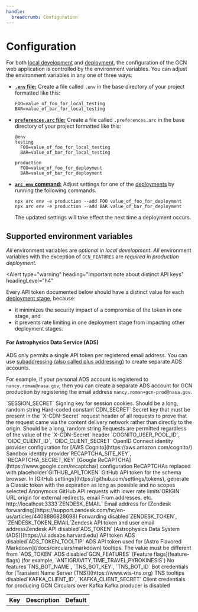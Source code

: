 ```yaml
---
handle:
  breadcrumb: Configuration
---
```




# Configuration

For both [local development](.) and [deployment](deployment), the configuration of the GCN web application is controlled by the environment variables. You can adjust the environment variables in any one of three ways:

- [**`.env` file:**](https://arc.codes/docs/en/reference/configuration/local-preferences#.env-file-support) Create a file called `.env` in the base directory of your project formatted like this:

  ```text
  FOO=value_of_foo_for_local_testing
  BAR=value_of_bar_for_local_testing
  ```

- [**`preferences.arc` file:**](https://arc.codes/docs/en/reference/configuration/local-preferences#%40env) Create a file called `.preferences.arc` in the base directory of your project formatted like this:

  ```text
  @env
  testing
    FOO=value_of_foo_for_local_testing
    BAR=value_of_bar_for_local_testing

  production
    FOO=value_of_foo_for_deployment
    BAR=value_of_bar_for_deployment
  ```

- [**`arc env` command:**](https://arc.codes/docs/en/reference/cli/env) Adjust settings for one of the [deployments](deployments) by running the following commands.

  ```text
  npx arc env -e production --add FOO value_of_foo_for_deployment
  npx arc env -e production --add BAR value_of_bar_for_deployment
  ```

  The updated settings will take effect the next time a deployment occurs.

## Supported environment variables

_All_ environment variables are _optional in local development_. _All_ environment variables with the exception of `GCN_FEATURES` are _required in production deployment_.

<Alert
  type="warning"
  heading="Important note about distinct API keys"
  headingLevel="h4"
>
  Every API token documented below should have a distinct value for each [deployment stage](deployment#stages), because:
  - it minimizes the security impact of a compromise of the token in one stage, and
  - it prevents rate limiting in one deployment stage from impacting other deployment stages.

#### For Astrophysics Data Service (ADS)

ADS only permits a single API token per registered email address. You can use [subaddressing (also called plus
addressing)](https://datatracker.ietf.org/doc/html/rfc5233) to create
separate ADS accounts.

For example, if your personal ADS account is
registered to `nancy.roman@nasa.gov`, then you can create a separate ADS
account for GCN production by registering the email address
`nancy.roman+gcn-prod@nasa.gov`.

</Alert>

<Table bordered compact stackedStyle="headers">
  <thead>
    <tr>
      <th scope="col">Key</th>
      <th scope="col">Description</th>
      <th scope="col">Default</th>
    </tr>
  </thead>
  <tbody>
    <tr>
      <Key>`SESSION_SECRET`</Key>
      <Description>
        Signing key for session cookies. Should be a long, random string
      </Description>
      <Default>Hard-coded constant</Default>
    </tr>
    <tr>
      <Key>`CDN_SECRET`</Key>
      <Description>
        Secret key that must be present in the `X-CDN-Secret` request header of
        all requests to prove that the request came via the content delivery
        network rather than directly to the origin. Should be a long, random
        string
      </Description>
      <Default>
        Requests are permitted regardless of the value of the `X-CDN-Secret`
        header
      </Default>
    </tr>
    <tr>
      <Key>`COGNITO_USER_POOL_ID`, `OIDC_CLIENT_ID`, `OIDC_CLIENT_SECRET`</Key>
      <Description>
        OpenID Connect identity provider configuration for [AWS
        Cognito](https://aws.amazon.com/cognito/)
      </Description>
      <Default>Sandbox identity provider</Default>
    </tr>
    <tr>
      <Key>`RECAPTCHA_SITE_KEY`, `RECAPTCHA_SECRET_KEY`</Key>
      <Description>
        [Google ReCAPTCHA](https://www.google.com/recaptcha/) configuration
      </Description>
      <Default>ReCAPTCHAs replaced with placeholder</Default>
    </tr>
    <tr>
      <Key>`GITHUB_API_TOKEN`</Key>
      <Description>
        GitHub API token for the schema browser. In [GitHub
        settings](https://github.com/settings/tokens), generate a Classic token
        with the expiration as long as possible and no scopes selected
      </Description>
      <Default>Anonymous GitHub API requests with lower rate limits</Default>
    </tr>
    <tr>
      <Key>`ORIGIN`</Key>
      <Description>
        URL origin for external redirects, email From addresses, etc.
      </Description>
      <Default>http://localhost:3333</Default>
    </tr>
    <tr>
      <Key>`ZENDESK_EMAIL`</Key>
      <Description>
        Email address for [Zendesk
        forwarding](https://support.zendesk.com/hc/en-us/articles/4408886828698)
      </Description>
      <Default>Forwarding disabled</Default>
    </tr>
    <tr>
      <Key>`ZENDESK_TOKEN`, `ZENDESK_TOKEN_EMAIL`</Key>
      <Description>Zendesk API token and user email address</Description>
      <Default>Zendesk API disabled</Default>
    </tr>
    <tr>
      <Key>`ADS_TOKEN`</Key>
      <Description>
        [Astrophysics Data System (ADS)](https://ui.adsabs.harvard.edu) API
        token
      </Description>
      <Default>ADS disabled</Default>
    </tr>
    <tr>
      <Key>`ADS_TOKEN_TOOLTIP`</Key>
      <Description>
        ADS API token used for [Astro Flavored
        Markdown](/docs/circulars/markdown) tooltips. The value must be
        different from `ADS_TOKEN`
      </Description>
      <Default>ADS disabled</Default>
    </tr>
    <tr>
      <Key>`GCN_FEATURES`</Key>
      <Description>
        [Feature flags](feature-flags) (for example,
        `ANTIGRAVITY,TIME_TRAVEL,PYROKINESIS`)
      </Description>
      <Default>No features</Default>
    </tr>
    <tr>
      <Key>`TNS_BOT_NAME`, `TNS_BOT_KEY`, `TNS_BOT_ID`</Key>
      <Description>
        Bot credentials for [Transient Name Server
        (TNS)](https://www.wis-tns.org)
      </Description>
      <Default>TNS tooltips disabled</Default>
    </tr>
    <tr>
      <Key>`KAFKA_CLIENT_ID`, `KAFKA_CLIENT_SECRET`</Key>
      <Description>
        Client credentials for producing GCN Circulars over Kafka
      </Description>
      <Default>Kafka producer is disabled</Default>
    </tr>
  </tbody>
</Table>
